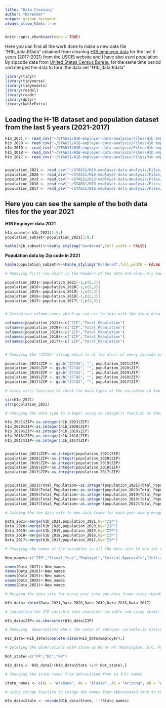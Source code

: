 ```yaml
---
title: "Data Cleaning"
author: "Narender"
output: github_document
always_allow_html: true
---
```


```r
knitr::opts_chunk$set(echo = TRUE)
```

Here you can find all the work done to make a new data file "H1b_data.RData" obtained from cleaning [H1B employer data](https://www.uscis.gov/tools/reports-and-studies/h-1b-employer-data-hub) for the last 5 years (2017-2021) from the [USCIS](https://www.uscis.gov/) website and I have also used population by zipcode data from [United States Census Bureau](https://data.census.gov/) for the same time period and merged the data to form the data set "H1b_data.Rdata"


```r
library(tidyr)
library(tidyverse)
library(tidymodels)
library(readxl)
library(readr)
library(dplyr)
library(kableExtra)
```


## Loading the H-1B dataset and population dataset from the last 5 years (2021-2017)

```r

h1b_2021 <- read_csv("~/STA631/H1B-employer-data-analysis/Files/H1b employer datafiles/2021.csv",guess_max = 60806,show_col_types = FALSE)
h1b_2020 <- read_csv("~/STA631/H1B-employer-data-analysis/Files/H1b employer datafiles/2020.csv",guess_max = 60806,show_col_types = FALSE)
h1b_2019 <- read_csv("~/STA631/H1B-employer-data-analysis/Files/H1b employer datafiles/2019.csv",guess_max = 60806,show_col_types = FALSE)
h1b_2018 <- read_csv("~/STA631/H1B-employer-data-analysis/Files/H1b employer datafiles/2018.csv",guess_max = 60806,show_col_types = FALSE)
h1b_2017 <- read_csv("~/STA631/H1B-employer-data-analysis/Files/H1b employer datafiles/2017.csv",guess_max = 60806,show_col_types = FALSE)


population_2021 <- read_csv("~/STA631/H1B-employer-data-analysis/Files/Population datafiles/ACSDT5Y2021.B01003-Data.csv",show_col_types = FALSE,col_names = c("Geography","Geographic area name","Estimate total","margin of error","Annotation of margin of error","Annotation of estimate","NA"))
population_2020 <- read_csv("~/STA631/H1B-employer-data-analysis/Files/Population datafiles/ACSDT5Y2020.B01003-Data.csv",show_col_types = FALSE,col_names = c("Geography","Geographic area name","Estimate total","margin of error","Annotation of margin of error","Annotation of estimate","NA"))
population_2019 <- read_csv("~/STA631/H1B-employer-data-analysis/Files/Population datafiles/ACSDT5Y2019.B01003-Data.csv",show_col_types = FALSE,col_names = c("Geography","Geographic area name","Estimate total","margin of error","Annotation of margin of error","Annotation of estimate","NA"))
population_2018 <- read_csv("~/STA631/H1B-employer-data-analysis/Files/Population datafiles/ACSDT5Y2018.B01003-Data.csv",show_col_types = FALSE,col_names = c("Geography","Geographic area name","Estimate total","margin of error","Annotation of margin of error","Annotation of estimate","NA"))
population_2017 <- read_csv("~/STA631/H1B-employer-data-analysis/Files/Population datafiles/ACSDT5Y2017.B01003-Data.csv",show_col_types = FALSE,col_names = c("Geography","Geographic area name","Estimate total","margin of error","Annotation of margin of error","Annotation of estimate","NA"))

```


## Here you can see the sample of the both data files for the year 2021

**H1B Employer data 2021**


```r
h1b_subset<-h1b_2021[1:5,]
population_subset<-population_2021[3:8,]

kable(h1b_subset)%>%kable_styling("bordered",full_width = FALSE)
```


**Population data by Zip code in 2021**

```r
kable(population_subset)%>%kable_styling("bordered",full_width = FALSE)

```


```r
# Removing first row which is the headers of the data and also only keeping the zip code,total_population columns which we are going to use for this analysis

population_2021<-population_2021[-1,c(2,3)]
population_2020<-population_2020[-1,c(2,3)]
population_2019<-population_2019[-1,c(2,3)]
population_2018<-population_2018[-1,c(2,3)]
population_2017<-population_2017[-1,c(2,3)]


# Giving new column names which we can use to join with the other data sets

colnames(population_2021)<-c("ZIP","Total_Population")
colnames(population_2020)<-c("ZIP","Total_Population")
colnames(population_2019)<-c("ZIP","Total_Population")
colnames(population_2018)<-c("ZIP","Total_Population")
colnames(population_2017)<-c("ZIP","Total_Population")


# Removing the "ZCTA5" string which is at the start of every zipcode value in ZIP Variable as it means " Zipcode Tabluation Area"

population_2021$ZIP <- gsub("ZCTA5", "", population_2021$ZIP)
population_2020$ZIP <- gsub("ZCTA5", "", population_2020$ZIP)
population_2019$ZIP <- gsub("ZCTA5", "", population_2019$ZIP)
population_2018$ZIP <- gsub("ZCTA5", "", population_2018$ZIP)
population_2017$ZIP <- gsub("ZCTA5", "", population_2017$ZIP)
```


```r
# Using str() function to check the data types of the variables in two data frames

str(h1b_2021)
str(population_2021)
```


```r
# changing the data type to integer using as.integer() function as these variables are of type character

h1b_2021$ZIP<-as.integer(h1b_2021$ZIP)
h1b_2020$ZIP<-as.integer(h1b_2020$ZIP)
h1b_2019$ZIP<-as.integer(h1b_2019$ZIP)
h1b_2018$ZIP<-as.integer(h1b_2018$ZIP)
h1b_2017$ZIP<-as.integer(h1b_2017$ZIP)


population_2021$ZIP<-as.integer(population_2021$ZIP)
population_2020$ZIP<-as.integer(population_2020$ZIP)
population_2019$ZIP<-as.integer(population_2019$ZIP)
population_2018$ZIP<-as.integer(population_2018$ZIP)
population_2017$ZIP<-as.integer(population_2017$ZIP)


population_2021$Total_Population<-as.integer(population_2021$Total_Population)
population_2020$Total_Population<-as.integer(population_2020$Total_Population)
population_2019$Total_Population<-as.integer(population_2019$Total_Population)
population_2018$Total_Population<-as.integer(population_2018$Total_Population)
population_2017$Total_Population<-as.integer(population_2017$Total_Population)

```


```r
# Joining the two data sets to one data frame for each year using merge() function

Data_2021<-merge(h1b_2021,population_2021,by="ZIP")
Data_2020<-merge(h1b_2020,population_2020,by="ZIP")
Data_2019<-merge(h1b_2019,population_2019,by="ZIP")
Data_2018<-merge(h1b_2018,population_2018,by="ZIP")
Data_2017<-merge(h1b_2017,population_2017,by="ZIP")
```


```r
# Changing the names of the variables in all the data sets to one set of variable names to maintain the consistency and also to merge the Datasets

New_names<-c("ZIP","Fiscal_Year","Employer","Initial_Approvals","Initial_Denials","Continuing_Approvals","Continuing_Denials","NAICS","Tax_id","State","City","Total_population")

names(Data_2017)<-New_names
names(Data_2018)<-New_names
names(Data_2019)<-New_names
names(Data_2020)<-New_names
names(Data_2021)<-New_names

```


```r
# Merging the data sets for every year into one data frame using rbind() function

H1b_data<-rbind(Data_2021,Data_2020,Data_2019,Data_2018,Data_2017)

# Converting the ZIP variable into character variable and using skim() function to explore the data and find any missing values

H1b_data$ZIP<-as.character(H1b_data$ZIP)
```


```r
# Removing  observations where the value of Employer variable is missing using complete.cases() function

H1b_data<-H1b_data[complete.cases(H1b_data$Employer),]
```


```r
# Deleting the observations with state as DC or PR (Washington, D.C, Puerto Rico) as they are not states in the US map

Not_state<-c("PR","DC","FM")

H1b_data <- H1b_data[!(H1b_data$State %in% Not_state),]
```


```r
# Changing the state names from abbreviated from to full names

State_names <- c(AL = "Alabama", AK = "Alaska", AZ = "Arizona", AR = "Arkansas", CA = "California", CO = "Colorado", CT = "Connecticut", DE = "Delaware", FL = "Florida", GA = "Georgia", HI = "Hawaii", ID = "Idaho", IL = "Illinois", IN = "Indiana", IA = "Iowa", KS = "Kansas", KY = "Kentucky", LA = "Louisiana", ME = "Maine", MD = "Maryland", MA = "Massachusetts", MI = "Michigan", MN = "Minnesota", MS = "Mississippi", MO = "Missouri", MT = "Montana", NE = "Nebraska", NV = "Nevada", NH = "New Hampshire", NJ = "New Jersey", NM = "New Mexico", NY = "New York", NC = "North Carolina", ND = "North Dakota", OH = "Ohio", OK = "Oklahoma", OR = "Oregon", PA = "Pennsylvania", RI = "Rhode Island", SC = "South Carolina", SD = "South Dakota", TN = "Tennessee", TX = "Texas", UT = "Utah", VT = "Vermont", VA = "Virginia", WA = "Washington", WV = "West Virginia", WI = "Wisconsin", WY = "Wyoming")

# using recode function to change the names from abbreviated form to their full names

H1b_data$State <- recode(H1b_data$State, !!!State_names)
```



